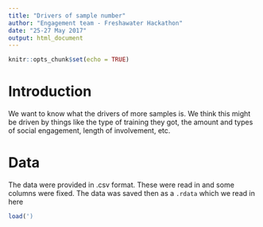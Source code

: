 ```yaml
---
title: "Drivers of sample number"
author: "Engagement team - Freshawater Hackathon"
date: "25-27 May 2017"
output: html_document
---
```


```r
knitr::opts_chunk$set(echo = TRUE)
```

# Introduction

We want to know what the drivers of more samples is. We think this might be driven by things like the type of training they got, the amount and types of social engagement, length of involvement, etc.

# Data

The data were provided in .csv format. These were read in and some columns were fixed. The data was saved then as a `.rdata` which we read in here

```r
load(')
```
